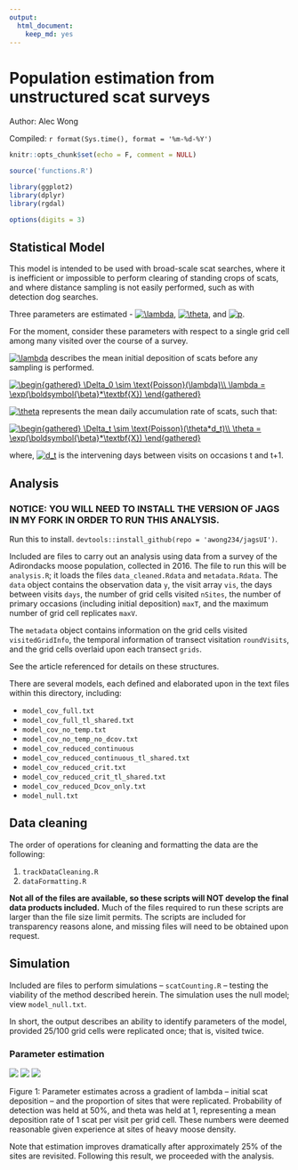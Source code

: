 ```yaml
---
output:
  html_document:
    keep_md: yes
---
```



# Population estimation from unstructured scat surveys

Author: Alec Wong

Compiled: `r format(Sys.time(), format = '%m-%d-%Y')`


```r
knitr::opts_chunk$set(echo = F, comment = NULL)

source('functions.R')

library(ggplot2)
library(dplyr)
library(rgdal)

options(digits = 3)
```

## Statistical Model

This model is intended to be used with broad-scale scat searches, where it is inefficient or impossible to perform clearing of standing crops of scats, and where distance sampling is not easily performed, such as with detection dog searches. 

Three parameters are estimated - 
<a href="https://www.codecogs.com/eqnedit.php?latex=\lambda" target="_blank"><img src="https://latex.codecogs.com/gif.latex?\lambda" title="\lambda" /></a>,
<a href="https://www.codecogs.com/eqnedit.php?latex=\theta" target="_blank"><img src="https://latex.codecogs.com/gif.latex?\theta" title="\theta" /></a>, and
<a href="https://www.codecogs.com/eqnedit.php?latex=p" target="_blank"><img src="https://latex.codecogs.com/gif.latex?p" title="p" /></a>.

For the moment, consider these parameters with respect to a single grid cell among many visited over the course of a survey.

<a href="https://www.codecogs.com/eqnedit.php?latex=\lambda" target="_blank"><img src="https://latex.codecogs.com/gif.latex?\lambda" title="\lambda" /></a> 
describes the mean initial deposition of scats before any sampling is performed.

<a href="https://www.codecogs.com/eqnedit.php?latex=\begin{gathered}&space;\Delta_0&space;\sim&space;\text{Poisson}(\lambda)\\&space;\lambda&space;=&space;\exp(\boldsymbol{\beta}*\textbf{X})&space;\end{gathered}" target="_blank"><img src="https://latex.codecogs.com/gif.latex?\begin{gathered}&space;\Delta_0&space;\sim&space;\text{Poisson}(\lambda)\\&space;\lambda&space;=&space;\exp(\boldsymbol{\beta}*\textbf{X})&space;\end{gathered}" title="\begin{gathered} \Delta_0 \sim \text{Poisson}(\lambda)\\ \lambda = \exp(\boldsymbol{\beta}*\textbf{X}) \end{gathered}" /></a>

<a href="https://www.codecogs.com/eqnedit.php?latex=\theta" target="_blank"><img src="https://latex.codecogs.com/gif.latex?\theta" title="\theta" /></a>
represents the mean daily accumulation rate of scats, such that:

<a href="https://www.codecogs.com/eqnedit.php?latex=\begin{gathered}&space;\Delta_t&space;\sim&space;\text{Poisson}(\theta*d_t)\\&space;\theta&space;=&space;\exp(\boldsymbol{\beta}*\textbf{X})&space;\end{gathered}" target="_blank"><img src="https://latex.codecogs.com/gif.latex?\begin{gathered}&space;\Delta_t&space;\sim&space;\text{Poisson}(\theta*d_t)\\&space;\theta&space;=&space;\exp(\boldsymbol{\beta}*\textbf{X})&space;\end{gathered}" title="\begin{gathered} \Delta_t \sim \text{Poisson}(\theta*d_t)\\ \theta = \exp(\boldsymbol{\beta}*\textbf{X}) \end{gathered}" /></a>

where, <a href="https://www.codecogs.com/eqnedit.php?latex=d_t" target="_blank"><img src="https://latex.codecogs.com/gif.latex?d_t" title="d_t" /></a> is the intervening days between visits on occasions t and t+1. 



## Analysis

### NOTICE: YOU WILL NEED TO INSTALL THE VERSION OF JAGS IN MY FORK IN ORDER TO RUN THIS ANALYSIS.

Run this to install. `devtools::install_github(repo = 'awong234/jagsUI')`.

Included are files to carry out an analysis using data from a survey of the Adirondacks moose population, collected in 2016. The file to run this will be `analysis.R`; it loads the files `data_cleaned.Rdata` and `metadata.Rdata`. The `data` object contains the observation data `y`, the visit array `vis`, the days between visits `days`, the number of grid cells visited `nSites`, the number of primary occasions (including initial deposition) `maxT`, and the maximum number of grid cell replicates `maxV`. 

The `metadata` object contains information on the grid cells visited `visitedGridInfo`, the temporal information of transect visitation `roundVisits`, and the grid cells overlaid upon each transect `grids`. 

See the article referenced for details on these structures.

There are several models, each defined and elaborated upon in the text files within this directory, including:

* `model_cov_full.txt`
* `model_cov_full_tl_shared.txt`
* `model_cov_no_temp.txt`
* `model_cov_no_temp_no_dcov.txt`
* `model_cov_reduced_continuous`
* `model_cov_reduced_continuous_tl_shared.txt`
* `model_cov_reduced_crit.txt`
* `model_cov_reduced_crit_tl_shared.txt`
* `model_cov_reduced_Dcov_only.txt`
* `model_null.txt`

## Data cleaning

The order of operations for cleaning and formatting the data are the following:

1. `trackDataCleaning.R`
1. `dataFormatting.R`

**Not all of the files are available, so these scripts will NOT develop the final data products included.** Much of the files required to run these scripts are larger than the file size limit permits. The scripts are included for transparency reasons alone, and missing files will need to be obtained upon request.

## Simulation

Included are files to perform simulations -- `scatCounting.R` -- testing the viability of the method described herein. The simulation uses the null model; view `model_null.txt`.

In short, the output describes an ability to identify parameters of the model, provided 25/100 grid cells were replicated once; that is, visited twice.

### Parameter estimation

![](https://github.com/awong234/population_from_scat_model/blob/master/images/lamplot.png)
![](https://github.com/awong234/population_from_scat_model/blob/master/images/p00.png)
![](https://github.com/awong234/population_from_scat_model/blob/master/images/thetaplot.png)

Figure 1: Parameter estimates across a gradient of lambda -- initial scat deposition -- and the proportion of sites that were replicated. Probability of detection was held at 50%, and theta was held at 1, representing a mean deposition rate of 1 scat per visit per grid cell. These numbers were deemed reasonable given experience at sites of heavy moose density.

Note that estimation improves dramatically after approximately 25% of the sites are revisited. Following this result, we proceeded with the analysis.